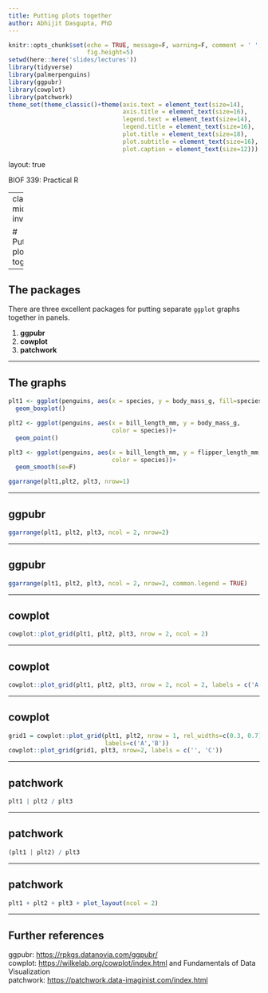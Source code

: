 ```yaml
---
title: Putting plots together
author: Abhijit Dasgupta, PhD
---
```


```r
knitr::opts_chunk$set(echo = TRUE, message=F, warning=F, comment = ' ', cache=TRUE,
                      fig.height=5)
setwd(here::here('slides/lectures'))
library(tidyverse)
library(palmerpenguins)
library(ggpubr)
library(cowplot)
library(patchwork)
theme_set(theme_classic()+theme(axis.text = element_text(size=14),
                                axis.title = element_text(size=16),
                                legend.text = element_text(size=14),
                                legend.title = element_text(size=16),
                                plot.title = element_text(size=18),
                                plot.subtitle = element_text(size=16),
                                plot.caption = element_text(size=12)))
```

layout: true

<div class="my-header">
<span>BIOF 339: Practical R</span></div>

---
class: middle, inverse

# Putting plots together

---

## The packages

There are three excellent packages for putting separate `ggplot` graphs together in panels.

1. **ggpubr**
1. **cowplot**
1. **patchwork**

---

## The graphs

```r
plt1 <- ggplot(penguins, aes(x = species, y = body_mass_g, fill=species)) +
  geom_boxplot()

plt2 <- ggplot(penguins, aes(x = bill_length_mm, y = body_mass_g,
                             color = species))+
  geom_point()

plt3 <- ggplot(penguins, aes(x = bill_length_mm, y = flipper_length_mm, 
                             color = species))+
  geom_smooth(se=F)
```

```r
ggarrange(plt1,plt2, plt3, nrow=1)
```

---

## ggpubr

```r
ggarrange(plt1, plt2, plt3, ncol = 2, nrow=2)
```

---

## ggpubr

```r
ggarrange(plt1, plt2, plt3, ncol = 2, nrow=2, common.legend = TRUE)
```

---

## cowplot

```r
cowplot::plot_grid(plt1, plt2, plt3, nrow = 2, ncol = 2)
```

---

## cowplot

```r
cowplot::plot_grid(plt1, plt2, plt3, nrow = 2, ncol = 2, labels = c('A','B','C'))
```

---

## cowplot

```r
grid1 = cowplot::plot_grid(plt1, plt2, nrow = 1, rel_widths=c(0.3, 0.7),
                           labels=c('A','B'))
cowplot::plot_grid(grid1, plt3, nrow=2, labels = c('', 'C'))


```

---

## patchwork

```r
plt1 | plt2 / plt3
```

---

## patchwork

```r
(plt1 | plt2) / plt3
```

---

## patchwork

```r
plt1 + plt2 + plt3 + plot_layout(ncol = 2)
```


---

## Further references

ggpubr: [https://rpkgs.datanovia.com/ggpubr/](https://rpkgs.datanovia.com/ggpubr/)  
cowplot: [https://wilkelab.org/cowplot/index.html](https://wilkelab.org/cowplot/index.html) and Fundamentals of Data Visualization  
patchwork: [https://patchwork.data-imaginist.com/index.html](https://patchwork.data-imaginist.com/index.html)
